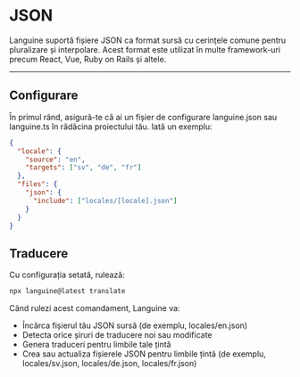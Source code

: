 # JSON

Languine suportă fișiere JSON ca format sursă cu cerințele comune pentru pluralizare și interpolare. Acest format este utilizat în multe framework-uri precum React, Vue, Ruby on Rails și altele.


---


## Configurare

În primul rând, asigură-te că ai un fișier de configurare languine.json sau languine.ts în rădăcina proiectului tău. Iată un exemplu:

```json
{
  "locale": {
    "source": "en",
    "targets": ["sv", "de", "fr"]
  },
  "files": {
    "json": {
      "include": ["locales/[locale].json"]
    }
  }
}

```

## Traducere

Cu configurația setată, rulează:

```bash
npx languine@latest translate
```

Când rulezi acest comandament, Languine va:

- Încărca fișierul tău JSON sursă (de exemplu, locales/en.json)
- Detecta orice șiruri de traducere noi sau modificate
- Genera traduceri pentru limbile tale țintă
- Crea sau actualiza fișierele JSON pentru limbile țintă (de exemplu, locales/sv.json, locales/de.json, locales/fr.json)

